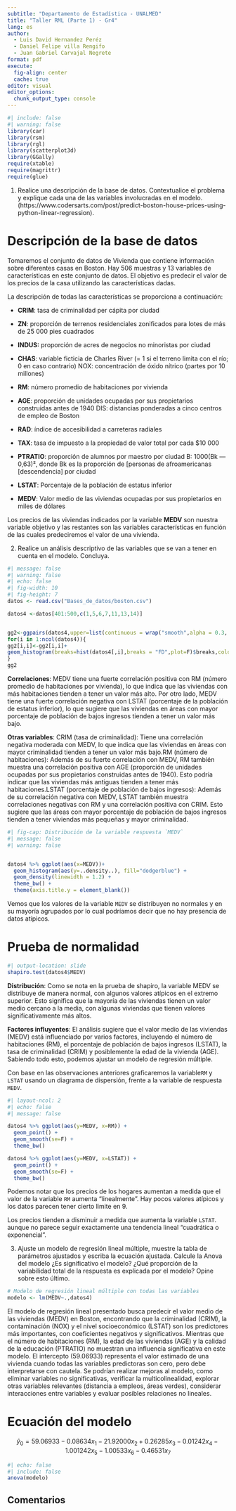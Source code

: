 ```yaml
---
subtitle: "Departamento de Estadística - UNALMED"
title: "Taller RML (Parte 1) - Gr4"
lang: es
author: 
  - Luis David Hernandez Peréz
  - Daniel Felipe villa Rengifo
  - Juan Gabriel Carvajal Negrete
format: pdf
execute: 
  fig-align: center 
  cache: true
editor: visual
editor_options: 
  chunk_output_type: console
---
```


```r
#| include: false
#| warning: false
library(car)
library(rsm)
library(rgl)
library(scatterplot3d)
library(GGally)
require(xtable)
require(magrittr)
require(glue)
```

1.  Realice una descripción de la base de datos. Contextualice el problema y explique cada una de las variables involucradas en el modelo. (https://www.codersarts.com/post/predict-boston-house-prices-using-python-linear-regression).

# Descripción de la base de datos

Tomaremos el conjunto de datos de Vivienda que contiene información sobre diferentes casas en Boston. Hay 506 muestras y 13 variables de características en este conjunto de datos. El objetivo es predecir el valor de los precios de la casa utilizando las características dadas.

La descripción de todas las características se proporciona a continuación:

-   **CRIM**: tasa de criminalidad per cápita por ciudad

-   **ZN**: proporción de terrenos residenciales zonificados para lotes de más de 25 000 pies cuadrados

-   **INDUS:** proporción de acres de negocios no minoristas por ciudad

-   **CHAS**: variable ficticia de Charles River (= 1 si el terreno limita con el río; 0 en caso contrario) NOX: concentración de óxido nítrico (partes por 10 millones)

-   **RM**: número promedio de habitaciones por vivienda

-   **AGE**: proporción de unidades ocupadas por sus propietarios construidas antes de 1940 DIS: distancias ponderadas a cinco centros de empleo de Boston

-   **RAD**: índice de accesibilidad a carreteras radiales

-   **TAX**: tasa de impuesto a la propiedad de valor total por cada \$10 000

-   **PTRATIO**: proporción de alumnos por maestro por ciudad B: 1000(Bk — 0,63)², donde Bk es la proporción de \[personas de afroamericanas \[descendencia\] por ciudad

-   **LSTAT**: Porcentaje de la población de estatus inferior

-   **MEDV**: Valor medio de las viviendas ocupadas por sus propietarios en miles de dólares

Los precios de las viviendas indicados por la variable **MEDV** son nuestra variable objetivo y las restantes son las variables características en función de las cuales predeciremos el valor de una vivienda.

2.  Realice un análisis descriptivo de las variables que se van a tener en cuenta en el modelo. Concluya.

```r
#| message: false
#| warning: false
#| echo: false
#| fig-width: 10
#| fig-height: 7
datos <- read.csv("Bases_de_datos/boston.csv")

datos4 <-datos[401:500,c(1,5,6,7,11,13,14)]


gg2<-ggpairs(datos4,upper=list(continuous = wrap("smooth",alpha = 0.3, size=1.2,method = "lm")),lower=list(continuous ="cor"))
for(i in 1:ncol(datos4)){
gg2[i,i]<-gg2[i,i]+
geom_histogram(breaks=hist(datos4[,i],breaks = "FD",plot=F)$breaks,colour = "tomato",fill="lightgoldenrod1")
}
gg2
```

**Correlaciones**: MEDV tiene una fuerte correlación positiva con RM (número promedio de habitaciones por vivienda), lo que indica que las viviendas con más habitaciones tienden a tener un valor más alto. Por otro lado, MEDV tiene una fuerte correlación negativa con LSTAT (porcentaje de la población de estatus inferior), lo que sugiere que las viviendas en áreas con mayor porcentaje de población de bajos ingresos tienden a tener un valor más bajo.

**Otras variables**: CRIM (tasa de criminalidad): Tiene una correlación negativa moderada con MEDV, lo que indica que las viviendas en áreas con mayor criminalidad tienden a tener un valor más bajo.RM (número de habitaciones): Además de su fuerte correlación con MEDV, RM también muestra una correlación positiva con AGE (proporción de unidades ocupadas por sus propietarios construidas antes de 1940). Esto podría indicar que las viviendas más antiguas tienden a tener más habitaciones.LSTAT (porcentaje de población de bajos ingresos): Además de su correlación negativa con MEDV, LSTAT también muestra correlaciones negativas con RM y una correlación positiva con CRIM. Esto sugiere que las áreas con mayor porcentaje de población de bajos ingresos tienden a tener viviendas más pequeñas y mayor criminalidad.

```r
#| fig-cap: Distribución de la variable respuesta `MEDV` 
#| message: false
#| warning: false


datos4 %>% ggplot(aes(x=MEDV))+
  geom_histogram(aes(y=..density..), fill="dodgerblue") +
  geom_density(linewidth = 1.2) +
  theme_bw() +
  theme(axis.title.y = element_blank())
```


Vemos que los valores de la variable `MEDV` se distribuyen no normales y en su mayoría agrupados por lo cual podríamos decir que no hay presencia de datos atípicos.

\newpage

# Prueba de normalidad

```r
#| output-location: slide
shapiro.test(datos4$MEDV)
```

**Distribución**: Como se nota en la prueba de shapiro, la variable MEDV se distribuye de manera normal, con algunos valores atípicos en el extremo superior. Esto significa que la mayoría de las viviendas tienen un valor medio cercano a la media, con algunas viviendas que tienen valores significativamente más altos.

**Factores influyentes**: El análisis sugiere que el valor medio de las viviendas (MEDV) está influenciado por varios factores, incluyendo el número de habitaciones (RM), el porcentaje de población de bajos ingresos (LSTAT), la tasa de criminalidad (CRIM) y posiblemente la edad de la vivienda (AGE). Sabiendo todo esto, podemos ajustar un modelo de regresión múltiple.

Con base en las observaciones anteriores graficaremos la variable`RM` y `LSTAT` usando un diagrama de dispersión, frente a la variable de respuesta `MEDV`.

```r
#| layout-ncol: 2
#| echo: false
#| message: false

datos4 %>% ggplot(aes(y=MEDV, x=RM)) +
  geom_point() +
  geom_smooth(se=F) +
  theme_bw()

datos4 %>% ggplot(aes(y=MEDV, x=LSTAT)) +
  geom_point() +
  geom_smooth(se=F) +
  theme_bw()
```

Podemos notar que los precios de los hogares aumentan a medida que el valor de la variable `RM` aumenta "linealmente". Hay pocos valores atípicos y los datos parecen tener cierto limite en 9.


Los precios tienden a disminuir a medida que aumenta la variable `LSTAT`. aunque no parece seguir exactamente una tendencia lineal "cuadrática o exponencial".



3.  Ajuste un modelo de regresión lineal múltiple, muestre la tabla de parámetros ajustados y escriba la ecuación ajustada. Calcule la Anova del modelo ¿Es significativo el modelo? ¿Qué proporción de la variabilidad total de la respuesta es explicada por el modelo? Opine sobre esto último.


```r
# Modelo de regresión lineal múltiple con todas las variables 
modelo <- lm(MEDV~.,datos4)
```

\begin{table}[h!]
\centering
\begin{tabular}{|c|c|c|c|c|}
\hline
\textbf{Coeficientes} & \textbf{Estimación} & \textbf{Error Estándar} & \textbf{Valor t} & \textbf{Pr(>|t|)} \\ \hline
(Intercepto) & 59.06933 & 30.51461 & 1.936 & 0.05593 . \\ \hline
CRIM & -0.08634 & 0.03139 & -2.750 & 0.00715 ** \\ \hline
NOX & -21.92000 & 6.51255 & -3.366 & 0.00111 ** \\ \hline
RM & 0.26285 & 0.80549 & 0.326 & 0.74492 \\ \hline
EDAD & -0.01242 & 0.02954 & -0.421 & 0.67507 \\ \hline
PTRATIO & -1.00533 & 1.59420 & -0.631 & 0.52984 \\ \hline
LSTAT & -0.46531 & 0.08208 & -5.669 & 1.61e-07 * \\ \hline
\end{tabular}
\end{table}

El modelo de regresión lineal presentado busca predecir el valor medio de las viviendas (MEDV) en Boston, encontrando que la criminalidad (CRIM), la contaminación (NOX) y el nivel socioeconómico (LSTAT) son los predictores más importantes, con coeficientes negativos y significativos. Mientras que el número de habitaciones (RM), la edad de las viviendas (AGE) y la calidad de la educación (PTRATIO) no muestran una influencia significativa en este modelo. El intercepto (59.06933) representa el valor estimado de una vivienda cuando todas las variables predictoras son cero, pero debe interpretarse con cautela. Se podrían realizar mejoras al modelo, como eliminar variables no significativas, verificar la multicolinealidad, explorar otras variables relevantes (distancia a empleos, áreas verdes), considerar interacciones entre variables y evaluar posibles relaciones no lineales.

# Ecuación del modelo

$$
\hat{y}_0 = 59.06933 -0.08634x_1 - 21.92000x_2 + 0.26285x_3 - 0.01242x_4 - 1.001242x_5 - 1.00533x_6 - 0.46531x_7
$$



```r
#| echo: false
#| include: false
anova(modelo)
```

\begin{table}[ht]
\centering
\begin{tabular}{|c|c|c|c|c|c|}
  \hline
  & \textbf{Df} & \textbf{Sum Sq} & \textbf{Mean Sq} & \textbf{F value} & \textbf{Pr($>$F)} \\ 
  \hline
  \textbf{Prueba1} & 1 & 0.13 & 0.13 & 0.00 & 0.9628 \\ 
  \textbf{Prueba2} & 1 & 1739.90 & 1739.90 & 31.08 & 0.0001 \\ 
  \textbf{Prueba3} & 1 & 4138.43 & 4138.43 & 73.92 & 0.0000 \\ 
  \textbf{Prueba4} & 1 & 608.37 & 608.37 & 10.87 & 0.0049 \\ 
  \textbf{Residuals} & 15 & 839.72 & 55.98 &  &  \\ 
   \hline
\end{tabular}
\caption{Resultados de las pruebas estadísticas}
\end{table}

## Comentarios
